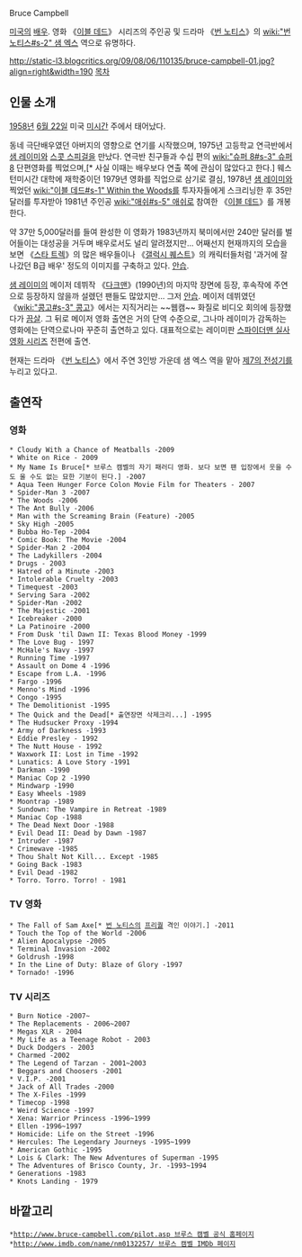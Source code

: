 Bruce Campbell 

[[미국]]의 [[배우]].
영화 《[[이블 데드]]》 시리즈의 주인공 및 드라마 《[[번 노티스]]》의 [[wiki:"번 노티스#s-2" 샘 엑스]] 역으로 유명하다.

http://static-l3.blogcritics.org/09/08/06/110135/bruce-campbell-01.jpg?align=right&width=190 [[목차]]

== 인물 소개 ==
[[1958년]] [[6월 22일]] 미국 [[미시간]] 주에서 태어났다.

동네 극단배우였던 아버지의 영향으로 연기를 시작했으며, 1975년 고등학교 연극반에서 [[샘 레이미]]와 [[스콧 스피걸]]을 만났다. 연극반 친구들과 수십 편의 [[wiki:"슈퍼 8#s-3" 슈퍼 8]] 단편영화를 찍었으며,[* 사실 이때는 배우보다 연출 쪽에 관심이 많았다고 한다.] 웨스턴미시간 대학에 재학중이던 1979년 영화를 직업으로 삼기로 결심, 1978년 [[샘 레이미]]와 찍었던 [[wiki:"이블 데드#s-1" Within the Woods]]를 투자자들에게 스크리닝한 후 35만 달러를 투자받아 1981년 주인공 [[wiki:"애쉬#s-5" 애쉬]]로 참여한 《[[이블 데드]]》를 개봉한다.

약 37만 5,000달러를 들여 완성한 이 영화가 1983년까지 북미에서만 240만 달러를 벌어들이는 대성공을 거두며 배우로서도 널리 알려졌지만... 어째선지 현재까지의 모습을 보면 《[[스타 트렉]]》의 많은 배우들이나 《[[갤럭시 퀘스트]]》의 캐릭터들처럼 '과거에 잘 나갔던 B급 배우' 정도의 이미지를 구축하고 있다. [[안습]].

[[샘 레이미]]의 메이저 데뷔작 《[[다크맨]]》(1990년)의 마지막 장면에 등장, 후속작에 주연으로 등장하지 않을까 설렜던 팬들도 많았지만... 그저 [[안습]]. 메이저 데뷔였던 《[[wiki:"콩고#s-3" 콩고]]》에서는 지직거리는 ~~웹캠~~ 화질로 비디오 회의에 등장했다가 [[끔살]]. 그 뒤로 메이저 영화 출연은 거의 단역 수준으로, 그나마 레이미가 감독하는 영화에는 단역으로나마 꾸준히 출연하고 있다. 대표적으로는 레이미판 [[스파이더맨 실사영화 시리즈]] 전편에 출연.

현재는 드라마 《[[번 노티스]]》에서 주연 3인방 가운데 샘 엑스 역을 맡아 [[박명수|제7의 전성기]]를 누리고 있다고.

== 출연작 ==
=== 영화 ===
 * Cloudy With a Chance of Meatballs -2009
 * White on Rice - 2009
 * My Name Is Bruce[* 브루스 캠벨의 자기 패러디 영화. 보다 보면 팬 입장에서 웃을 수도 울 수도 없는 묘한 기분이 된다.] -2007
 * Aqua Teen Hunger Force Colon Movie Film for Theaters - 2007
 * Spider-Man 3 -2007
 * The Woods -2006
 * The Ant Bully -2006
 * Man with the Screaming Brain (Feature) -2005
 * Sky High -2005
 * Bubba Ho-Tep -2004
 * Comic Book: The Movie -2004
 * Spider-Man 2 -2004
 * The Ladykillers -2004
 * Drugs - 2003
 * Hatred of a Minute -2003
 * Intolerable Cruelty -2003
 * Timequest -2003
 * Serving Sara -2002
 * Spider-Man -2002
 * The Majestic -2001
 * Icebreaker -2000
 * La Patinoire -2000
 * From Dusk 'til Dawn II: Texas Blood Money -1999
 * The Love Bug - 1997
 * McHale's Navy -1997
 * Running Time -1997
 * Assault on Dome 4 -1996
 * Escape from L.A. -1996
 * Fargo -1996
 * Menno's Mind -1996
 * Congo -1995
 * The Demolitionist -1995
 * The Quick and the Dead[* 출연장면 삭제크리...] -1995
 * The Hudsucker Proxy -1994
 * Army of Darkness -1993
 * Eddie Presley - 1992
 * The Nutt House - 1992
 * Waxwork II: Lost in Time -1992
 * Lunatics: A Love Story -1991
 * Darkman -1990
 * Maniac Cop 2 -1990
 * Mindwarp -1990
 * Easy Wheels -1989
 * Moontrap -1989
 * Sundown: The Vampire in Retreat -1989
 * Maniac Cop -1988
 * The Dead Next Door -1988
 * Evil Dead II: Dead by Dawn -1987
 * Intruder -1987
 * Crimewave -1985
 * Thou Shalt Not Kill... Except -1985
 * Going Back -1983
 * Evil Dead -1982
 * Torro. Torro. Torro! - 1981

=== TV 영화 ===
 * The Fall of Sam Axe[* [[번 노티스]]의 [[프리퀄]] 격인 이야기.] -2011
 * Touch the Top of the World -2006
 * Alien Apocalypse -2005
 * Terminal Invasion -2002
 * Goldrush -1998
 * In the Line of Duty: Blaze of Glory -1997
 * Tornado! -1996

=== TV 시리즈 ===
 * Burn Notice -2007~
 * The Replacements - 2006~2007
 * Megas XLR - 2004
 * My Life as a Teenage Robot - 2003
 * Duck Dodgers - 2003
 * Charmed -2002
 * The Legend of Tarzan - 2001~2003
 * Beggars and Choosers -2001
 * V.I.P. -2001
 * Jack of All Trades -2000
 * The X-Files -1999
 * Timecop -1998
 * Weird Science -1997
 * Xena: Warrior Princess -1996~1999
 * Ellen -1996~1997
 * Homicide: Life on the Street -1996
 * Hercules: The Legendary Journeys -1995~1999
 * American Gothic -1995
 * Lois & Clark: The New Adventures of Superman -1995
 * The Adventures of Brisco County, Jr. -1993~1994
 * Generations -1983
 * Knots Landing - 1979

== 바깥고리 ==
 *[[http://www.bruce-campbell.com/pilot.asp 브루스 캠벨 공식 홈페이지]]
 *[[http://www.imdb.com/name/nm0132257/ 브루스 캠벨 IMDb 페이지]]
